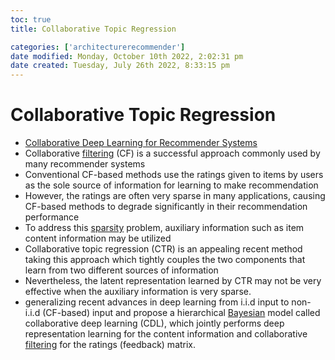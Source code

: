 ```yaml
---
toc: true
title: Collaborative Topic Regression

categories: ['architecturerecommender']
date modified: Monday, October 10th 2022, 2:02:31 pm
date created: Tuesday, July 26th 2022, 8:33:15 pm
---
```


# Collaborative Topic Regression
- [Collaborative Deep Learning for Recommender Systems](https://arxiv.org/abs/1409.2944)
- Collaborative [filtering](Filtering.qmd) (CF) is a successful approach commonly used by many recommender systems
- Conventional CF-based methods use the ratings given to items by users as the sole source of information for learning to make recommendation
- However, the ratings are often very sparse in many applications, causing CF-based methods to degrade significantly in their recommendation performance
- To address this [sparsity](sparsity.qmd) problem, auxiliary information such as item content information may be utilized
- Collaborative topic regression (CTR) is an appealing recent method taking this approach which tightly couples the two components that learn from two different sources of information
- Nevertheless, the latent representation learned by CTR may not be very effective when the auxiliary information is very sparse.
- generalizing recent advances in deep learning from i.i.d input to non-i.i.d (CF-based) input and propose a hierarchical [Bayesian](Bayesian.qmd) model called collaborative deep learning (CDL), which jointly performs deep representation learning for the content information and collaborative [filtering](Filtering.qmd) for the ratings (feedback) matrix.



